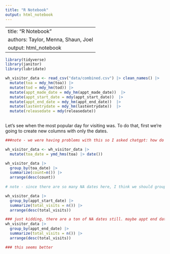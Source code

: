 ```yaml
---
title: "R Notebook"
output: html_notebook
---
```


---
title: "R Notebook"
authors: Taylor, Menna, Shaun, Joel
output: html_notebook
---

```r
library(tidyverse)
library(janitor)
library(lubridate)
```


```r

wh_visitor_data <- read_csv("data/combined.csv") |> clean_names() |>
  mutate(toa = mdy_hm(toa)) |>
  mutate(tod = mdy_hm(tod)) |>
  mutate(appt_made_date = mdy_hm(appt_made_date))  |>
  mutate(appt_start_date = mdy(appt_start_date))  |>
  mutate(appt_end_date = mdy_hm(appt_end_date))  |>
  mutate(lastentrydate = mdy_hm(lastentrydate))  |>
  mutate(releasedate = mdy(releasedate)) 
  
```
Let's see when the most popular day for visiting was. To do that, first we're going to create new columns with only the dates.
```r

###note - we were having problems with this so I asked chatgpt: how do I make a new column with just the date from a column that includes date and time using lubridate and the tidyverse? it told me to do mutate(toa_date = ymd_hms(toa) %>% date())

wh_visitor_data <- wh_visitor_data |> 
  mutate(toa_date = ymd_hms(toa) |> date())

wh_visitor_data |>
  group_by(toa_date) |> 
  summarize(count=n()) |>
  arrange(desc(count))
  
# note - since there are so many NA dates here, I think we should group by appt date.

wh_visitor_data |>
  group_by(appt_start_date) |>
  summarize(total_visits = n()) |>
  arrange(desc(total_visits))

### just kidding, there are a ton of NA dates still. maybe appt end date?
wh_visitor_data |>
  group_by(appt_end_date) |>
  summarize(total_visits = n()) |>
  arrange(desc(total_visits))

### this seems better
```

